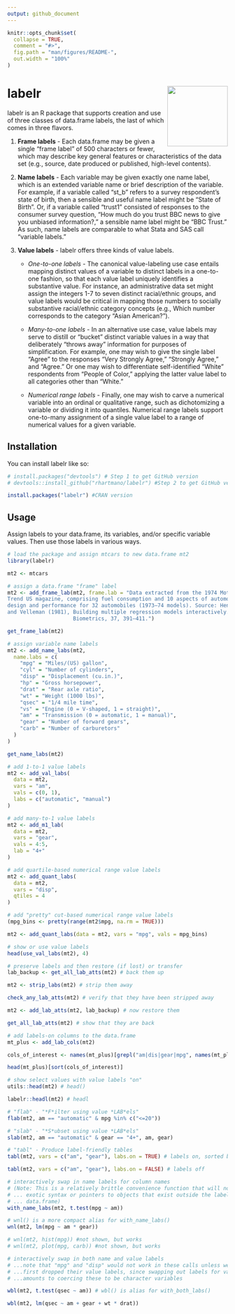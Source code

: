 ```yaml
---
output: github_document
---
```


<!-- README.md is generated from README.Rmd. Please edit that file -->

```r
knitr::opts_chunk$set(
  collapse = TRUE,
  comment = "#>",
  fig.path = "man/figures/README-",
  out.width = "100%"
)
```

# labelr <img src="man/figures/logo.png" align="right" height="138" alt="" />

<!-- badges: start -->
<!-- badges: end -->

labelr is an R package that supports creation and use of three classes of 
data.frame labels, the last of which comes in three flavors.

1. **Frame labels** - Each data.frame may be given a single "frame label" of 500 
  characters or fewer, which may describe key general features or characteristics
  of the data set (e.g., source, date produced or published, high-level 
  contents). 
  
2. **Name labels** - Each variable may be given exactly one name label, which is 
  an extended variable name or brief description of the variable. For example, 
  if a variable called "st_b" refers to a survey respondent's state of birth, 
  then a sensible and useful name label might be "State of Birth". Or, if a 
  variable called "trust1" consisted of responses to the consumer survey 
  question, "How much do you trust BBC news to give you unbiased information?," 
  a sensible name label might be "BBC Trust." As such, name labels are 
  comparable to what Stata and SAS call "variable labels."

3. **Value labels** - labelr offers three kinds of value labels. 
    * *One-to-one labels* - The canonical value-labeling use case entails mapping 
     distinct values of a variable to distinct labels in a one-to-one fashion, so
     that each value label uniquely identifies a substantive value. For instance, 
     an administrative data set might assign the integers 1-7 to seven distinct 
     racial/ethnic groups, and value labels would be critical in mapping those 
     numbers to socially substantive racial/ethnic category concepts (e.g., 
     Which number corresponds to the category "Asian American?"). 
    
    * *Many-to-one labels* - In an alternative use case, value labels may serve to
     distill or "bucket" distinct variable values in a way that deliberately 
     "throws away" information for purposes of simplification. For example, one 
     may wish to give the single label "Agree" to the responses "Very Strongly 
     Agree," "Strongly Agree," and "Agree." Or one may wish to differentiate 
     self-identified "White" respondents from "People of Color," applying the 
     latter value label to all categories other than "White."
    
    * *Numerical range labels* - Finally, one may wish to carve a numerical 
     variable into an ordinal or qualitative range, such as dichotomizing a 
     variable or dividing it into quantiles. Numerical range labels support 
     one-to-many assignment of a single value label to a range of numerical 
     values for a given variable.


## Installation

You can install labelr like so:

``` r
# install.packages("devtools") # Step 1 to get GitHub version
# devtools::install_github("rhartmano/labelr") #Step 2 to get GitHub version

install.packages("labelr") #CRAN version
```

## Usage

Assign labels to your data.frame, its variables, and/or specific variable 
values. Then use those labels in various ways.

```r
# load the package and assign mtcars to new data.frame mt2
library(labelr)

mt2 <- mtcars

# assign a data.frame "frame" label
mt2 <- add_frame_lab(mt2, frame.lab = "Data extracted from the 1974 Motor
Trend US magazine, comprising fuel consumption and 10 aspects of automobile
design and performance for 32 automobiles (1973–74 models). Source: Henderson
and Velleman (1981), Building multiple regression models interactively.
                     Biometrics, 37, 391–411.")

get_frame_lab(mt2)

# assign variable name labels
mt2 <- add_name_labs(mt2,
  name.labs = c(
    "mpg" = "Miles/(US) gallon",
    "cyl" = "Number of cylinders",
    "disp" = "Displacement (cu.in.)",
    "hp" = "Gross horsepower",
    "drat" = "Rear axle ratio",
    "wt" = "Weight (1000 lbs)",
    "qsec" = "1/4 mile time",
    "vs" = "Engine (0 = V-shaped, 1 = straight)",
    "am" = "Transmission (0 = automatic, 1 = manual)",
    "gear" = "Number of forward gears",
    "carb" = "Number of carburetors"
  )
)

get_name_labs(mt2)

# add 1-to-1 value labels
mt2 <- add_val_labs(
  data = mt2,
  vars = "am",
  vals = c(0, 1),
  labs = c("automatic", "manual")
)

# add many-to-1 value labels
mt2 <- add_m1_lab(
  data = mt2,
  vars = "gear",
  vals = 4:5,
  lab = "4+"
)

# add quartile-based numerical range value labels
mt2 <- add_quant_labs(
  data = mt2,
  vars = "disp",
  qtiles = 4
)

# add "pretty" cut-based numerical range value labels
(mpg_bins <- pretty(range(mt2$mpg, na.rm = TRUE)))

mt2 <- add_quant_labs(data = mt2, vars = "mpg", vals = mpg_bins)

# show or use value labels
head(use_val_labs(mt2), 4)

# preserve labels and then restore (if lost) or transfer
lab_backup <- get_all_lab_atts(mt2) # back them up

mt2 <- strip_labs(mt2) # strip them away

check_any_lab_atts(mt2) # verify that they have been stripped away

mt2 <- add_lab_atts(mt2, lab_backup) # now restore them

get_all_lab_atts(mt2) # show that they are back

# add labels-on columns to the data.frame
mt_plus <- add_lab_cols(mt2)

cols_of_interest <- names(mt_plus)[grepl("am|dis|gear|mpg", names(mt_plus))]

head(mt_plus)[sort(cols_of_interest)]

# show select values with value labels "on"
utils::head(mt2) # head()

labelr::headl(mt2) # headl

# "flab" - "*F*ilter using value *LAB*els"
flab(mt2, am == "automatic" & mpg %in% c("<=20"))

# "slab" - "*S*ubset using value *LAB*els"
slab(mt2, am == "automatic" & gear == "4+", am, gear)

# "tabl" - Produce label-friendly tables
tabl(mt2, vars = c("am", "gear"), labs.on = TRUE) # labels on, sorted by freq

tabl(mt2, vars = c("am", "gear"), labs.on = FALSE) # labels off

# interactively swap in name labels for column names
# (Note: This is a relatively brittle convenience function that will not support
# ... exotic syntax or pointers to objects that exist outside the labeled
# ... data.frame)
with_name_labs(mt2, t.test(mpg ~ am))

# wnl() is a more compact alias for with_name_labs()
wnl(mt2, lm(mpg ~ am * gear))

# wnl(mt2, hist(mpg)) #not shown, but works
# wnl(mt2, plot(mpg, carb)) #not shown, but works

# interactively swap in both name and value labels
# ...note that "mpg" and "disp" would not work in these calls unless we
# ...first dropped their value labels, since swapping out labels for values
# ...amounts to coercing these to be character variables

wbl(mt2, t.test(qsec ~ am)) # wbl() is alias for with_both_labs()

wbl(mt2, lm(qsec ~ am + gear + wt * drat))
```
